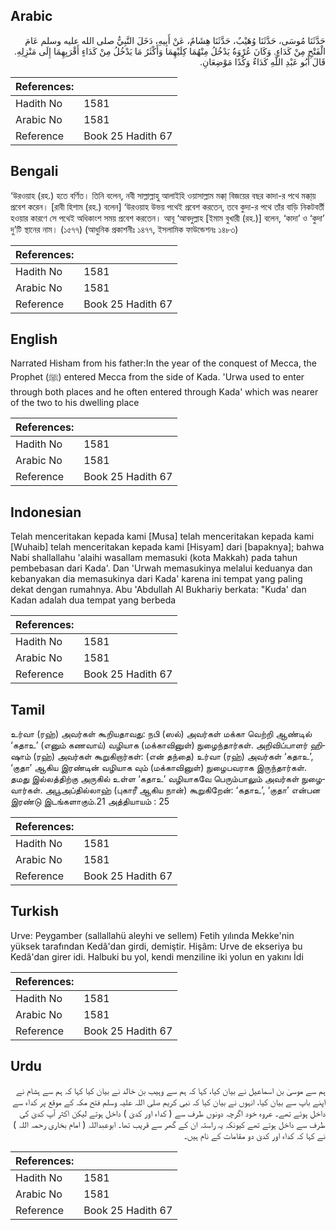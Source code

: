 ## Arabic


<div dir="rtl" lang="ar" style={{fontSize:'larger',backgroundColor:'#f8f9fa',padding:20}}>
حَدَّثَنَا مُوسَى، حَدَّثَنَا وُهَيْبٌ، حَدَّثَنَا هِشَامٌ، عَنْ أَبِيهِ، دَخَلَ النَّبِيُّ صلى الله عليه وسلم عَامَ الْفَتْحِ مِنْ كَدَاءٍ‏.‏ وَكَانَ عُرْوَةُ يَدْخُلُ مِنْهُمَا كِلَيْهِمَا وَأَكْثَرُ مَا يَدْخُلُ مِنْ كَدَاءٍ أَقْرَبِهِمَا إِلَى مَنْزِلِهِ‏.‏ قَالَ أَبُو عَبْدِ اللَّهِ كَدَاءٌ وَكُدًا مَوْضِعَانِ‏.‏
</div>
<div style={{backgroundColor:'#f8f9fa',padding:20, marginBottom: 10}}><table> <thead> <tr> <th>References:</th> <th></th> </tr> </thead> <tbody><tr><td>Hadith No</td><td>1581</td></tr><tr><td>Arabic No</td><td>1581</td></tr><tr><td>Reference</td><td>Book 25 Hadith 67</td></tr></tbody></table></div>

## Bengali


<div dir="ltr" lang="bn" style={{fontSize:'larger',backgroundColor:'#f8f9fa',padding:20}}>
‘উরওয়াহ (রহ.) হতে বর্ণিত। তিনি বলেন, নবী সাল্লাল্লাহু আলাইহি ওয়াসাল্লাম মক্কা্ বিজয়ের বছর কাদা-র পথে মক্কা্য় প্রবেশ করেন। [রাবী হিশাম (রহ.) বলেন] ‘উরওয়াহ উভয় পথেই প্রবেশ করতেন, তবে কুদা-র পথে তাঁর বাড়ি নিকটবর্তী হওয়ার কারণে সে পথেই অধিকাংশ সময় প্রবেশ করতেন। আবূ ‘আবদুল্লাহ [ইমাম বুখারী (রহ.)] বলেন, ‘কাদা’ ও ‘কুদা’ দু’টি স্থানের নাম। (১৫৭৭) (আধুনিক প্রকাশনীঃ ১৪৭৭, ইসলামিক ফাউন্ডেশনঃ ১৪৮৩)
</div>
<div style={{backgroundColor:'#f8f9fa',padding:20, marginBottom: 10}}><table> <thead> <tr> <th>References:</th> <th></th> </tr> </thead> <tbody><tr><td>Hadith No</td><td>1581</td></tr><tr><td>Arabic No</td><td>1581</td></tr><tr><td>Reference</td><td>Book 25 Hadith 67</td></tr></tbody></table></div>

## English


<div dir="ltr" lang="en" style={{fontSize:'larger',backgroundColor:'#f8f9fa',padding:20}}>
Narrated Hisham from his father:In the year of the conquest of Mecca, the Prophet (ﷺ) entered Mecca from the side of Kada. 'Urwa used to enter through both places and he often entered through Kada' which was nearer of the two to his dwelling place
</div>
<div style={{backgroundColor:'#f8f9fa',padding:20, marginBottom: 10}}><table> <thead> <tr> <th>References:</th> <th></th> </tr> </thead> <tbody><tr><td>Hadith No</td><td>1581</td></tr><tr><td>Arabic No</td><td>1581</td></tr><tr><td>Reference</td><td>Book 25 Hadith 67</td></tr></tbody></table></div>

## Indonesian


<div dir="ltr" lang="id" style={{fontSize:'larger',backgroundColor:'#f8f9fa',padding:20}}>
Telah menceritakan kepada kami [Musa] telah menceritakan kepada kami [Wuhaib] telah menceritakan kepada kami [Hisyam] dari [bapaknya]; bahwa Nabi shallallahu 'alaihi wasallam memasuki (kota Makkah) pada tahun pembebasan dari Kada'. Dan 'Urwah memasukinya melalui keduanya dan kebanyakan dia memasukinya dari Kada' karena ini tempat yang paling dekat dengan rumahnya. Abu 'Abdullah Al Bukhariy berkata: "Kuda' dan Kadan adalah dua tempat yang berbeda
</div>
<div style={{backgroundColor:'#f8f9fa',padding:20, marginBottom: 10}}><table> <thead> <tr> <th>References:</th> <th></th> </tr> </thead> <tbody><tr><td>Hadith No</td><td>1581</td></tr><tr><td>Arabic No</td><td>1581</td></tr><tr><td>Reference</td><td>Book 25 Hadith 67</td></tr></tbody></table></div>

## Tamil


<div dir="ltr" lang="ta" style={{fontSize:'larger',backgroundColor:'#f8f9fa',padding:20}}>
உர்வா (ரஹ்) அவர்கள் கூறியதாவது: நபி (ஸல்) அவர்கள் மக்கா வெற்றி ஆண்டில் ‘கதாஉ’ (எனும் கணவாய்) வழியாக (மக்காவினுள்) நுழைந்தார்கள். அறிவிப்பாளர் ஹிஷாம் (ரஹ்) அவர்கள் கூறுகிறார்கள்: (என் தந்தை) உர்வா (ரஹ்) அவர்கள் ‘கதாஉ’, ‘குதா’ ஆகிய இரண்டின் வழியாக வும் (மக்காவினுள்) நுழைபவராக இருந்தார்கள். தமது இல்லத்திற்கு அருகில் உள்ள ‘கதாஉ’ வழியாகவே பெரும்பாலும் அவர்கள் நுழைவார்கள். அபூஅப்தில்லாஹ் (புகாரீ ஆகிய நான்) கூறுகிறேன்: ‘கதாஉ’, ‘குதா’ என்பன இரண்டு இடங்களாகும்.21 அத்தியாயம் : 25
</div>
<div style={{backgroundColor:'#f8f9fa',padding:20, marginBottom: 10}}><table> <thead> <tr> <th>References:</th> <th></th> </tr> </thead> <tbody><tr><td>Hadith No</td><td>1581</td></tr><tr><td>Arabic No</td><td>1581</td></tr><tr><td>Reference</td><td>Book 25 Hadith 67</td></tr></tbody></table></div>

## Turkish


<div dir="ltr" lang="tr" style={{fontSize:'larger',backgroundColor:'#f8f9fa',padding:20}}>
Urve: Peygamber (sallallahü aleyhi ve sellem) Fetih yılında Mekke'nin yüksek tarafından Kedâ'dan girdi, demiştir. Hişâm: Urve de ekseriya bu Kedâ'dan girer idi. Halbuki bu yol, kendi menziline iki yolun en yakını İdi
</div>
<div style={{backgroundColor:'#f8f9fa',padding:20, marginBottom: 10}}><table> <thead> <tr> <th>References:</th> <th></th> </tr> </thead> <tbody><tr><td>Hadith No</td><td>1581</td></tr><tr><td>Arabic No</td><td>1581</td></tr><tr><td>Reference</td><td>Book 25 Hadith 67</td></tr></tbody></table></div>

## Urdu


<div dir="rtl" lang="ur" style={{fontSize:'larger',backgroundColor:'#f8f9fa',padding:20}}>
ہم سے موسیٰ بن اسماعیل نے بیان کیا، کہا کہ ہم سے وہیب بن خالد نے بیان کیا کہا کہ ہم سے ہشام نے اپنے باپ سے بیان کیا، انہوں نے بیان کیا کہ نبی کریم صلی اللہ علیہ وسلم فتح مکہ کے موقع پر کداء سے داخل ہوئے تھے۔ عروہ خود اگرچہ دونوں طرف سے ( کداء اور کدیٰ ) داخل ہوتے لیکن اکثر آپ کدیٰ کی طرف سے داخل ہوتے تھے کیونکہ یہ راستہ ان کے گھر سے قریب تھا۔ ابوعبداللہ ( امام بخاری رحمہ اللہ ) نے کہا کہ کداء اور کدیٰ دو مقامات کے نام ہیں۔
</div>
<div style={{backgroundColor:'#f8f9fa',padding:20, marginBottom: 10}}><table> <thead> <tr> <th>References:</th> <th></th> </tr> </thead> <tbody><tr><td>Hadith No</td><td>1581</td></tr><tr><td>Arabic No</td><td>1581</td></tr><tr><td>Reference</td><td>Book 25 Hadith 67</td></tr></tbody></table></div>